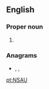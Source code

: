 ==English==

===Proper noun===
{{en-proper noun}}

# {{initialism of|{{w|National Space Agency of Ukraine}}|lang=en}}

===Anagrams===
* {{l|en|Anus}}, {{l|en|anus}}, {{l|en|USAN}}

[[pt:NSAU]]